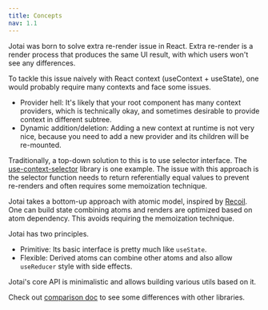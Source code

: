 ```yaml
---
title: Concepts
nav: 1.1
---
```


Jotai was born to solve extra re-render issue in React.
Extra re-render is a render process that produces the same UI result,
with which users won't see any differences.

To tackle this issue naively with React context (useContext + useState),
one would probably require many contexts and face some issues.

- Provider hell: It's likely that your root component has many context providers, which is technically okay, and sometimes desirable to provide context in different subtree.
- Dynamic addition/deletion: Adding a new context at runtime is not very nice, because you need to add a new provider and its children will be re-mounted.

Traditionally, a top-down solution to this is to use selector interface.
The [use-context-selector](https://github.com/dai-shi/use-context-selector) library is one example.
The issue with this approach is the selector function needs to return
referentially equal values to prevent re-renders and often requires some memoization technique.

Jotai takes a bottom-up approach with atomic model, inspired by [Recoil](https://recoiljs.org/).
One can build state combining atoms and renders are optimized based on atom dependency.
This avoids requiring the memoization technique.

Jotai has two principles.

- Primitive: Its basic interface is pretty much like `useState`.
- Flexible: Derived atoms can combine other atoms and also allow `useReducer` style with side effects.

Jotai's core API is minimalistic and allows building various utils based on it.

Check out [comparison doc](/jotai/comparison) to see some differences with other libraries.
